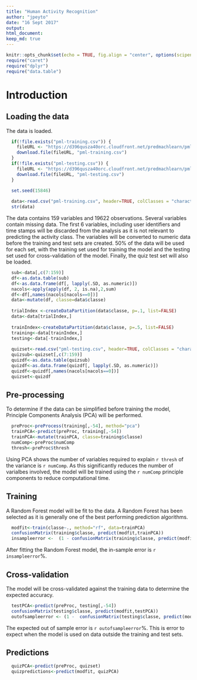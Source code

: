 ```yaml
---
title: "Human Activity Recognition"
author: "jpeyto"
date: "16 Sept 2017"
output:
html_document:
keep_md: true
---
```


```r
knitr::opts_chunk$set(echo = TRUE, fig.align = "center", options(scipen=999))
require("caret")
require("dplyr")
require("data.table")
```

# Introduction



## Loading the data

The data is loaded.

```r
  if(!file.exists("pml-training.csv")) {
    fileURL <- "https://d396qusza40orc.cloudfront.net/predmachlearn/pml-training.csv"
    download.file(fileURL, "pml-training.csv")
  }
  if(!file.exists("pml-testing.csv")) {
    fileURL <- "https://d396qusza40orc.cloudfront.net/predmachlearn/pml-testing.csv"
    download.file(fileURL, "pml-testing.csv")
  }

  set.seed(15846)
  
  data<-read.csv("pml-training.csv", header=TRUE, colClasses = "character")
  str(data)  
```

The data contains 159 variables and 19622 observations. Several variables contain missing data. The first 6 variables, including user identifiers and time stamps will be discarded from the analysis as it is not relevant to predicting the activity class. The variables will be converted to numeric data before the training and test sets are created. 50% of the data will be used for each set, with the training set used for training the model and the testing set used for cross-validation of the model. Finally, the quiz test set will also be loaded.


```r
  sub<-data[,c(7:159)]
  df<-as.data.table(sub)
  df<-as.data.frame(df[, lapply(.SD, as.numeric)]) 
  nacols<-apply(apply(df, 2, is.na),2,sum) 
  df<-df[,names(nacols[nacols==0])]
  data<-mutate(df, classe=data$classe)
  
  trialIndex <-createDataPartition(data$classe, p=.1, list=FALSE)
  data<-data[trialIndex,]
  
  trainIndex<-createDataPartition(data$classe, p=.5, list=FALSE)
  training<-data[trainIndex,]
  testing<-data[-trainIndex,]
  
  quizset<-read.csv("pml-testing.csv", header=TRUE, colClasses = "character")
  quizsub<-quizset[,c(7:159)]
  quizdf<-as.data.table(quizsub)
  quizdf<-as.data.frame(quizdf[, lapply(.SD, as.numeric)]) 
  quizdf<-quizdf[,names(nacols[nacols==0])]
  quizset<-quizdf
```
  
## Pre-processing

To determine if the data can be simplified before training the model, Principle Components Analysis (PCA) will be performed.

```r
  preProc<-preProcess(training[,-54], method="pca")
  trainPCA<-predict(preProc, training[,-54])
  trainPCA<-mutate(trainPCA, classe=training$classe)
  numComp<-preProc$numComp
  thresh<-preProc$thresh
```

Using PCA shows the number of variables required to explain `r thresh` of the variance is `r numComp`. As this significantly reduces the number of varialbes involved, the model will be trained using the `r numComp` principle components to reduce computational time.

## Training

A Random Forest model will be fit to the data. A Random Forest has been selected as it is generally one of the best performing prediction algorithms. 

```r
  modfit<-train(classe~., method="rf", data=trainPCA)
  confusionMatrix(training$classe, predict(modfit,trainPCA))
  insampleerror <-  (1 - confusionMatrix(training$classe, predict(modfit,trainPCA))$overall[1]) * 100
```
  
After fitting the Random Forest model, the in-sample error is `r insampleerror`%.
  
## Cross-validation

The model will be cross-validated against the training data to determine the expected accuracy.
  
```r
  testPCA<-predict(preProc, testing[,-54])
  confusionMatrix(testing$classe, predict(modfit,testPCA))
  outofsampleerror <- (1 -  confusionMatrix(testing$classe, predict(modfit,testPCA))$overall[1]) * 100
```
  
The expected out of sample error is `r outofsampleerror`%. This is error to expect when the model is used on data outside the training and test sets.
  
## Predictions
```r
  quizPCA<-predict(preProc, quizset)
  quizpredictions<-predict(modfit, quizPCA)
```


